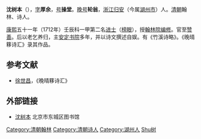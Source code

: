 '''沈树本'''（{{bd|1671年||1743年|catIdx=Shen沈}}），[[表字|字]]'''厚余'''，[[号|号]]'''操堂'''。[[晚号|晚号]]'''轮翁'''，[[浙江|浙江]][[归安|归安]]（今属[[湖州市|湖州市]]）人。[[清朝|清朝]]翰林、诗人。

[[康熙|康熙]]五十一年（1712年）壬辰科一甲第二名[[进士|进士]]（[[榜眼|榜眼]]），授[[翰林院编修|翰林院编修]]。官至[[赞善|赞善]]。后以老乞养归，主[[安定书院|安定书院]]多年，并以诗文撰述自娱。有《竹溪诗略》。《晚晴簃诗汇》录其作品。

==参考文献==
*[[徐世昌|徐世昌]]，《晚晴簃诗汇》

==外部链接==
*[http://www.bjdclib.com/subdb/exam/examperson/200908/t20090819_22689.html 沈树本] {{Wayback|url=http://www.bjdclib.com/subdb/exam/examperson/200908/t20090819_22689.html |date=20160305013727 }} 北京市东城区图书馆

{{康熙五十一年壬辰科殿試金榜}}
{{DEFAULTSORT:Shen沈}}
[[Category:清朝翰林|Category:清朝翰林]]
[[Category:清朝诗人|Category:清朝诗人]]
[[Category:湖州人|Category:湖州人]]
[[Category:沈姓|Shu树]]